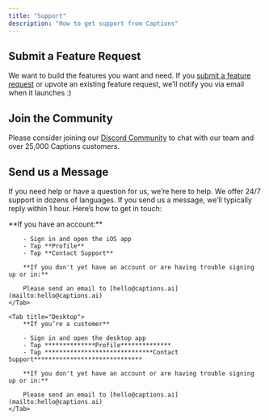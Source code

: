 ```yaml
---
title: "Support"
description: "How to get support from Captions"
---
```


## Submit a Feature Request

We want to build the features you want and need. If you [submit a feature request](https://captions.canny.io/feature-requests) or upvote an existing feature request, we’ll notify you via email when it launches :)

## Join the Community

Please consider joining our [Discord Community](https://www.notion.so/Captions-8ac400126a9f48eaa3836030e7325ebe?pvs=21) to chat with our team and over 25,000 Captions customers.

## Send us a Message

If you need help or have a question for us, we’re here to help. We offer 24/7 support in dozens of languages. If you send us a message, we’ll typically reply within 1 hour. Here’s how to get in touch:


<Tabs>
    <Tab title="iOS">
        **If you have an account:**

        - Sign in and open the iOS app
        - Tap **Profile**
        - Tap **Contact Support**

        **If you don't yet have an account or are having trouble signing up or in:**

        Please send an email to [hello@captions.ai](mailto:hello@captions.ai)
    </Tab>

    <Tab title="Desktop">
        **If you’re a customer**

        - Sign in and open the desktop app
        - Tap **************Profile**************
        - Tap ******************************Contact Support******************************

        **If you don't yet have an account or are having trouble signing up or in:**

        Please send an email to [hello@captions.ai](mailto:hello@captions.ai)
    </Tab>
</Tabs>